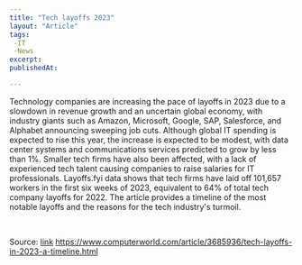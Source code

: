 ```yaml
---
title: "Tech layoffs 2023"
layout: "Article"
tags:
 -IT
 -News
excerpt:
publishedAt:

---
```

<p>
Technology companies are increasing the pace of layoffs in 2023 due to a slowdown in
revenue growth and an uncertain global economy, with industry giants such as Amazon,
Microsoft, Google, SAP, Salesforce, and Alphabet announcing sweeping job cuts.
Although global IT spending is expected to rise this year, the increase is expected to be modest,
with data center systems and communications services predicted to grow by less than 1%.
Smaller tech firms have also been affected, with a lack of experienced tech talent causing
companies to raise salaries for IT professionals. Layoffs.fyi data shows that tech firms have
laid off 101,657 workers in the first six weeks of 2023, equivalent to 64% of total tech company
layoffs for 2022. The article provides a timeline of the most notable layoffs and the reasons
for the tech industry's turmoil.
</p>
<br/>

Source: [link](https://www.computerworld.com/article/3685936/tech-layoffs-in-2023-a-timeline.html) https://www.computerworld.com/article/3685936/tech-layoffs-in-2023-a-timeline.html
